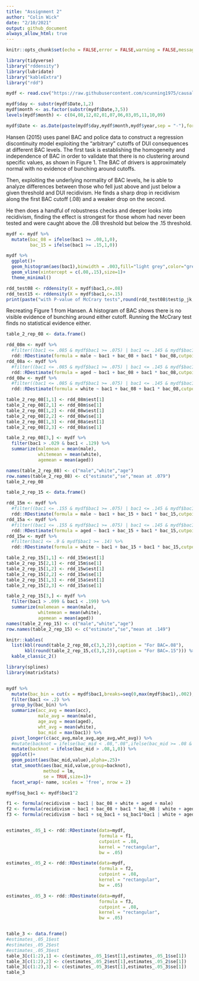 ```yaml
---
title: "Assignment 2"
author: "Colin Wick"
date: "2/10/2021"
output: github_document
always_allow_html: true
---
```


```r
knitr::opts_chunk$set(echo = FALSE,error = FALSE,warning = FALSE,message = FALSE)
```

```r
library(tidyverse)
library("rddensity")
library(lubridate)
library("kableExtra")
library("rdd")
```

```r
mydf <- read.csv("https://raw.githubusercontent.com/scunning1975/causal-inference-class/master/Data/hansen_dwi.csv")

mydf$day <- substr(mydf$Date,1,2)
mydf$month <- as.factor(substr(mydf$Date,3,5))
levels(mydf$month) <- c(04,08,12,02,01,07,06,03,05,11,10,09)

mydf$Date <- as.Date(paste(mydf$day,mydf$month,mydf$year,sep = "-"),format = "%d-%m-%Y")
```

Hansen (2015) uses panel BAC and police data to construct a regression discontinuity model exploiting the "arbitrary" cutoffs of DUI consequences at different BAC levels. The first task is establishing the homogeneity and independence of BAC in order to validate that there is no clustering around specific values, as shown in Figure 1. The BAC of drivers is approximately normal with no evidence of bunching around cutoffs.

Then, exploiting the underlying normality of BAC levels, he is able to analyze differences between those who fell just above and just below a given threshold and DUI recidivism. He finds a sharp drop in recidivism along the first BAC cutoff (.08) and a weaker drop on the second.

He then does a handful of robustness checks and deeper looks into recidivism, finding the effect is strongest for those whom had never been tested and were caught above the .08 threshold but below the .15 threshold. 

```r
mydf <- mydf %>%
  mutate(bac_08 = ifelse(bac1 >= .08,1,0),
         bac_15 = ifelse(bac1 >= .15,1,0))

mydf %>%
  ggplot()+
  geom_histogram(aes(bac1),binwidth = .003,fill="light grey",color="grey")+
  geom_vline(xintercept = c(.08,.15),size=1)+
  theme_minimal()

rdd_test08 <- rddensity(X = mydf$bac1,c=.08)
rdd_test15 <- rddensity(X = mydf$bac1,c=.15)
print(paste("with P-value of McCrary tests",round(rdd_test08$test$p_jk,2),"and",round(rdd_test15$test$p_jk,2),"we fail to reject the null that there is no bunching around cutoffs"))
```

Recreating Figure 1 from Hansen. A histogram of BAC shows there is no visible evidence of bunching around either cutoff. Running the McCrary test finds no statistical evidence either.

```r
table_2_rep_08 <- data.frame()

rdd_08m <- mydf %>%
  #filter((bac1 <= .085 & mydf$bac1 >= .075) | bac1 <= .145 & mydf$bac1 >= .155) %>%
  rdd::RDestimate(formula = male ~ bac1 + bac_08 + bac1 * bac_08,cutpoint = .08,bw = .05,kernel = "rectangular")
rdd_08a <- mydf %>%
  #filter((bac1 <= .085 & mydf$bac1 >= .075) | bac1 <= .145 & mydf$bac1 >= .155) %>%
  rdd::RDestimate(formula = aged ~ bac1 + bac_08 + bac1 * bac_08,cutpoint = .08,bw = .05,kernel = "rectangular")
rdd_08w <- mydf %>%
  #filter((bac1 <= .085 & mydf$bac1 >= .075) | bac1 <= .145 & mydf$bac1 >= .155) %>%
  rdd::RDestimate(formula = white ~ bac1 + bac_08 + bac1 * bac_08,cutpoint = .08,bw = .05,kernel = "rectangular")

table_2_rep_08[1,1] <- rdd_08m$est[1]
table_2_rep_08[2,1] <- rdd_08m$se[1]
table_2_rep_08[1,2] <- rdd_08w$est[1]
table_2_rep_08[2,2] <- rdd_08w$se[1]
table_2_rep_08[1,3] <- rdd_08a$est[1]
table_2_rep_08[2,3] <- rdd_08a$se[1]

table_2_rep_08[3,] <- mydf %>%
  filter(bac1 > .029 & bac1 < .129) %>%
  summarize(malemean = mean(male),
            whitemean = mean(white),
            agemean = mean(aged))

names(table_2_rep_08) <- c("male","white","age")
row.names(table_2_rep_08) <- c("estimate","se","mean at .079")
table_2_rep_08
```

```r
table_2_rep_15 <- data.frame()

rdd_15m <- mydf %>%
  #filter((bac1 <= .155 & mydf$bac1 >= .075) | bac1 <= .145 & mydf$bac1 >= .155) %>%
  rdd::RDestimate(formula = male ~ bac1 + bac_15 + bac1 * bac_15,cutpoint = .15,bw = .05,kernel = "rectangular")
rdd_15a <- mydf %>%
  #filter((bac1 <= .155 & mydf$bac1 >= .075) | bac1 <= .145 & mydf$bac1 >= .155) %>%
  rdd::RDestimate(formula = aged ~ bac1 + bac_15 + bac1 * bac_15,cutpoint = .15,bw = .05,kernel = "rectangular")
rdd_15w <- mydf %>%
  #filter(bac1 <= .9 & mydf$bac1 >= .14) %>%
  rdd::RDestimate(formula = white ~ bac1 + bac_15 + bac1 * bac_15,cutpoint = .15,bw = .05,kernel = "rectangular")

table_2_rep_15[1,1] <- rdd_15m$est[1]
table_2_rep_15[2,1] <- rdd_15m$se[1]
table_2_rep_15[1,2] <- rdd_15w$est[1]
table_2_rep_15[2,2] <- rdd_15w$se[1]
table_2_rep_15[1,3] <- rdd_15a$est[1]
table_2_rep_15[2,3] <- rdd_15a$se[1]

table_2_rep_15[3,] <- mydf %>%
  filter(bac1 > .099 & bac1 < .199) %>%
  summarize(malemean = mean(male),
            whitemean = mean(white),
            agemean = mean(aged))
names(table_2_rep_15) <- c("male","white","age")
row.names(table_2_rep_15) <- c("estimate","se","mean at .149")

knitr::kables(
  list(kbl(round(table_2_rep_08,c(3,3,2)),caption = "For BAC=.08"),
       kbl(round(table_2_rep_15,c(3,3,2)),caption = "For BAC=.15"))) %>%
  kable_classic_2()
```

```r
library(splines)
library(matrixStats)


mydf %>%
  mutate(bac_bin = cut(x = mydf$bac1,breaks=seq(0,max(mydf$bac1),.002),right = FALSE)) %>%
  filter(bac1 <= .2) %>%
  group_by(bac_bin) %>%
  summarize(acc_avg = mean(acc),
            male_avg = mean(male),
            age_avg = mean(aged),
            wht_avg = mean(white),
            bac_mid = max(bac1)) %>%
  pivot_longer(c(acc_avg,male_avg,age_avg,wht_avg)) %>%
  #mutate(backnot = ifelse(bac_mid < .08,".08",ifelse(bac_mid >= .08 & bac_mid < .15,".15","over"))) %>%
  mutate(backnot = ifelse(bac_mid > .08,1,0)) %>%
  ggplot()+
  geom_point(aes(bac_mid,value),alpha=.25)+
  stat_smooth(aes(bac_mid,value,group=backnot),
              method = lm,
              se = TRUE,size=1)+
  facet_wrap(~ name, scales = 'free', nrow = 2)
```

```r
mydf$sq_bac1 <- mydf$bac1^2

f1 <- formula(recidivism ~ bac1 | bac_08 + white + aged + male)
f2 <- formula(recidivism ~ bac1 + bac_08 + bac1 * bac_08 | white + aged + male)
f3 <- formula(recidivism ~ bac1 + sq_bac1 + sq_bac1*bac1 | white + aged + male)


estimates_.05_1 <- rdd::RDestimate(data=mydf,
                                   formula = f1,
                                   cutpoint = .08,
                                   kernel = "rectangular",
                                   bw = .05)

estimates_.05_2 <- rdd::RDestimate(data=mydf,
                                   formula = f2,
                                   cutpoint = .08,
                                   kernel = "rectangular",
                                   bw = .05)

estimates_.05_3 <- rdd::RDestimate(data=mydf,
                                   formula = f3,
                                   cutpoint = .08,
                                   kernel = "rectangular",
                                   bw = .05)


table_3 <- data.frame()
#estimates_.05_1$est
#estimates_.05_2$est
#estimates_.05_3$est
table_3[c(1:2),1] <- c(estimates_.05_1$est[1],estimates_.05_1$se[1])
table_3[c(1:2),2] <- c(estimates_.05_2$est[1],estimates_.05_2$se[1])
table_3[c(1:2),3] <- c(estimates_.05_3$est[1],estimates_.05_3$se[1])
table_3
```
